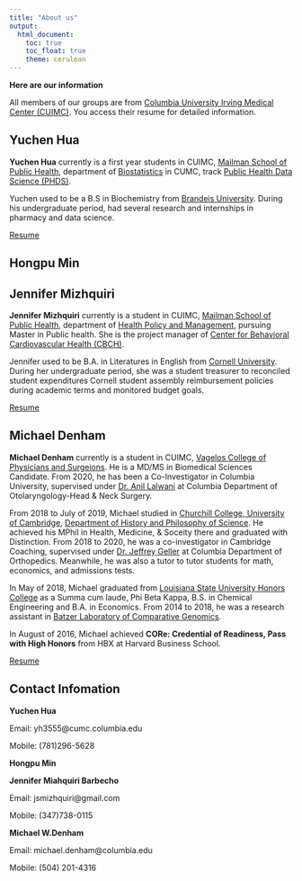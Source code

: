 ```yaml
---
title: "About us"
output:
  html_document:
    toc: true
    toc_float: true
    theme: cerulean
---
```


__Here are our information__

All members of our groups are from [Columbia University Irving Medical Center (CUIMC)](https://www.cuimc.columbia.edu/). 
You access their resume for detailed information. 

## Yuchen Hua ##  
__Yuchen Hua__ currently is a first year students in CUIMC, [Mailman School of Public Health](https://www.cuimc.columbia.edu/education/mailman-school-public-health), department of [Biostatistics](https://www.publichealth.columbia.edu/academics/departments/biostatistics) in CUMC, track [Public Health Data Science (PHDS)](https://www.publichealth.columbia.edu/academics/degrees/master-science/public-health-data-science). 

Yuchen used to be a B.S in Biochemistry from [Brandeis University](https://www.brandeis.edu/). During his undergraduate period, had several research and internships in pharmacy and data science.

[Resume](CV Yuchen Hua .pdf)

## Hongpu Min ##




## Jennifer Mizhquiri ##     
__Jennifer Mizhquiri__ currently is a student in CUIMC, [Mailman School of Public Health](https://www.cuimc.columbia.edu/education/mailman-school-public-health), department of [Health Policy and Management](https://www.publichealth.columbia.edu/academics/departments/health-policy-and-management), pursuing Master in Public health. She is the project manager of [Center for Behavioral Cardiovascular Health (CBCH)](https://www.columbiacardiology.org/research/research-centers-and-programs/center-behavioral-cardiovascular-health). 

Jennifer used to be B.A. in Literatures in English from [Cornell University](https://www.cornell.edu/). During her undergraduate period, she was a student treasurer to reconciled student expenditures Cornell student assembly reimbursement policies
during academic terms and monitored budget goals.

[Resume](20221021_Resume_MizhquiriBarbecho_Jennifer.pdf)

## Michael Denham ##     
__Michael Denham__ currently is a student in CUIMC, [Vagelos College of Physicians and Surgeions](https://www.vagelos.columbia.edu/). He is a MD/MS in Biomedical Sciences Candidate. From 2020, he has been a Co-Investigator in Columbia University, supervised under [Dr. Anil Lalwani](https://www.entcolumbia.org/profile/aklalwani) at Columbia Department of Otolaryngology-Head & Neck Surgery.

From 2018 to July of 2019, Michael studied in [Churchill College, University of Cambridge](https://www.chu.cam.ac.uk/), [Department of History and Philosophy of Science](https://www.hps.cam.ac.uk/). He achieved his MPhil in Health, Medicine, & Soceity there and graduated with Distinction. From 2018 to 2020, he was a co-investigator in Cambridge Coaching, supervised under [Dr. Jeffrey Geller](https://doctors.columbia.edu/us/ny/tarrytown/jeffrey-a-geller-md-155-white-plains-road) at Columbia Department of Orthopedics. Meanwhile, he was also a tutor to tutor students for math, economics, and admissions tests. 

In May of 2018, Michael graduated from [Louisiana State University Honors College](http://www.honors.lsu.edu/) as a Summa cum laude, Phi Beta Kappa, B.S. in Chemical Engineering and B.A. in Economics. From 2014 to 2018, he was a research assistant in [Batzer Laboratory of Comparative Genomics](https://biosci-batzerlab.biology.lsu.edu/).

In August of 2016, Michael achieved __CORe: Credential of Readiness, Pass with High Honors__ from HBX at Harvard Business School. 

[Resume](Michael Denham_CV_11.22.2022.pdf)

## Contact Infomation ##
__Yuchen Hua__

Email: yh3555@cumc.columbia.edu

Mobile: (781)296-5628


__Hongpu Min__


__Jennifer Miahquiri Barbecho__

Email: jsmizhquiri@gmail.com

Mobile: (347)738-0115


__Michael W.Denham__

Email: michael.denham@columbia.edu

Mobile: (504) 201-4316






